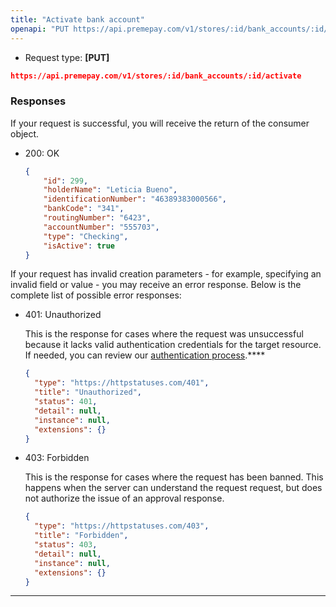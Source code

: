 ```yaml
---
title: "Activate bank account"
openapi: "PUT https://api.premepay.com/v1/stores/:id/bank_accounts/:id/activate "
---
```


* Request type: **\[PUT]**

```json
https://api.premepay.com/v1/stores/:id/bank_accounts/:id/activate
```

### **Responses**

If your request is successful, you will receive the return of the consumer object.

- 200: OK
    
    ```json
    {
        "id": 299,
        "holderName": "Leticia Bueno",
        "identificationNumber": "46389383000566",
        "bankCode": "341",
        "routingNumber": "6423",
        "accountNumber": "555703",
        "type": "Checking",
        "isActive": true
    }
    ```
    

If your request has invalid creation parameters - for example, specifying an invalid field or value - you may receive an error response. Below is the complete list of possible error responses:

- 401: Unauthorized
    
    This is the response for cases where the request was unsuccessful because it lacks valid authentication credentials for the target resource.
    If needed, you can review our [authentication process](https://www.notion.so/Authentication-c941a0cb8e2647b187d87fcf8a314b37?pvs=21).****
    
    ```json
    {
      "type": "https://httpstatuses.com/401",
      "title": "Unauthorized",
      "status": 401,
      "detail": null,
      "instance": null,
      "extensions": {}
    }
    ```
    
- 403: Forbidden
    
    This is the response for cases where the request has been banned. This happens when the server can understand the request request, but does not authorize the issue of an approval response.
    
    ```json
    {
      "type": "https://httpstatuses.com/403",
      "title": "Forbidden",
      "status": 403,
      "detail": null,
      "instance": null,
      "extensions": {}
    }
    ```
    

---
